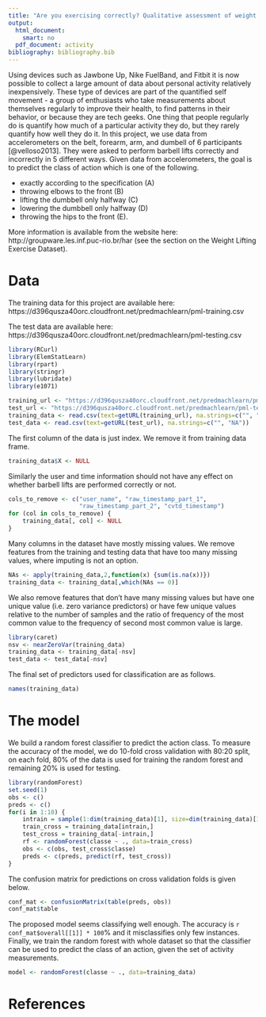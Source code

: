 ```yaml
---
title: "Are you exercising correctly? Qualitative assessment of weight lifting exercises"
output:
  html_document:
    smart: no
  pdf_document: activity
bibliography: bibliography.bib
---
```


Using devices such as Jawbone Up, Nike FuelBand, and Fitbit it is now
possible to collect a large amount of data about personal activity relatively
inexpensively. These type of devices are part of the quantified self movement
- a group of enthusiasts who take measurements about themselves regularly to
improve their health, to find patterns in their behavior, or because they are
tech geeks. One thing that people regularly do is quantify how much of a
particular activity they do, but they rarely quantify how well they do it. In
this project, we use data from accelerometers on the belt,
forearm, arm, and dumbell of 6 participants [@velloso2013].
They were asked to perform barbell lifts correctly and incorrectly in 5
different ways. Given data from accelerometers, the goal is to predict the class
of action which is one of the following.

- exactly according to the specification (A)
- throwing elbows to the front (B)
- lifting the dumbbell only halfway (C)
- lowering the dumbbell only halfway (D)
- throwing the hips to the front (E).


More information is available from the website here: 
http://groupware.les.inf.puc-rio.br/har
(see the section on the Weight Lifting Exercise Dataset). 

# Data

The training data for this project are available here: 
https://d396qusza40orc.cloudfront.net/predmachlearn/pml-training.csv

The test data are available here: 
https://d396qusza40orc.cloudfront.net/predmachlearn/pml-testing.csv


```r
library(RCurl)
library(ElemStatLearn)
library(rpart)
library(stringr)
library(lubridate)
library(e1071)

training_url <- "https://d396qusza40orc.cloudfront.net/predmachlearn/pml-training.csv"
test_url <- "https://d396qusza40orc.cloudfront.net/predmachlearn/pml-testing.csv"
training_data <- read.csv(text=getURL(training_url), na.strings=c("", "NA"))
test_data <- read.csv(text=getURL(test_url), na.strings=c("", "NA"))
```

The first column of the data is just index. We remove it from training data
frame.
```r
training_data$X <- NULL
```

Similarly the user and time information should not have any effect on
whether barbell lifts are performed correctly or not.

```r
cols_to_remove <- c("user_name", "raw_timestamp_part_1",
                    "raw_timestamp_part_2", "cvtd_timestamp")
for (col in cols_to_remove) {
    training_data[, col] <- NULL
}
```

Many columns in the dataset have mostly missing values. We remove
features from the training and testing data that have too many missing
values, where imputing is not an option.

```r
NAs <- apply(training_data,2,function(x) {sum(is.na(x))})
training_data <- training_data[,which(NAs == 0)]
```

We also remove features that
don't have many missing values but have one unique value (i.e. zero
variance predictors) or have few unique values relative to the number
of samples and the ratio of frequency of the most common value to the
frequency of second most common value is large.

```r
library(caret)
nsv <- nearZeroVar(training_data)
training_data <- training_data[-nsv]
test_data <- test_data[-nsv]
```

The final set of predictors used for classification are as follows.

```r
names(training_data)
```

# The model

We build a random forest classifier to predict the action class. To measure
the accuracy of the model, we do 10-fold cross validation with 80:20 split, on
each fold, 80% of the data is used for training the random forest and remaining
20% is used for testing.

```r
library(randomForest)
set.seed(1)
obs <- c()
preds <- c()
for(i in 1:10) {
    intrain = sample(1:dim(training_data)[1], size=dim(training_data)[1] * 0.8, replace=F)
    train_cross = training_data[intrain,]
    test_cross = training_data[-intrain,]
    rf <- randomForest(classe ~ ., data=train_cross)
    obs <- c(obs, test_cross$classe)
    preds <- c(preds, predict(rf, test_cross))
}
```

The confusion matrix for predictions on cross validation folds is given below.

```r
conf_mat <- confusionMatrix(table(preds, obs))
conf_mat$table
```

The proposed model seems classifying well enough. The accuracy is 
`r conf_mat$overall[[1]] * 100`% and it misclassifies only few instances. 
Finally, we train the random forest
with whole dataset so that the classifier can be used to predict the class of
an action, given the set of activity measurements.

```r
model <- randomForest(classe ~ ., data=training_data)
```


# References


